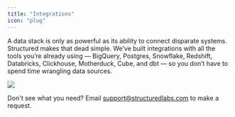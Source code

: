 ```yaml
---
title: "Integrations"
icon: "plug"
---
```


A data stack is only as powerful as its ability to connect disparate systems. Structured makes that dead simple. We’ve built integrations with all the tools you’re already using — BigQuery, Postgres, Snowflake, Redshift, Databricks, Clickhouse, Motherduck, Cube, and dbt — so you don’t have to spend time wrangling data sources.

<Frame>
  <img src="/images/connections.png" />
</Frame>

Don't see what you need? Email support@structuredlabs.com to make a request.
<CardGroup cols={3}>
  <Card title="BigQuery" icon="database" />
  <Card title="Postgres" icon="table" />
  <Card title="Snowflake" icon="snowflake" />
  <Card title="Redshift" icon="warehouse" />
  <Card title="Databricks" icon="chart-line" />
  <Card title="Clickhouse" icon="server" />
  <Card title="Motherduck" icon="feather" />
  <Card title="Cube" icon="cube" />
  <Card title="dbt" icon="terminal" />
</CardGroup>

